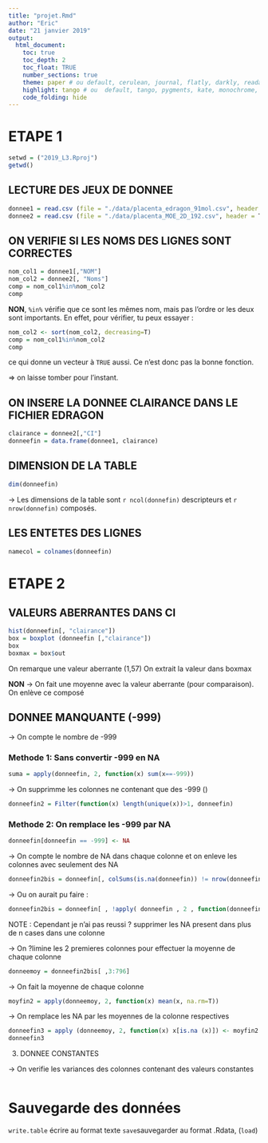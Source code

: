 ```yaml
---
title: "projet.Rmd"
author: "Eric"
date: "21 janvier 2019"
output:
  html_document:
    toc: true
    toc_depth: 2
    toc_float: TRUE
    number_sections: true
    theme: paper # ou default, cerulean, journal, flatly, darkly, readable, spacelab, united, cosmo, lumen, paper, sandstone, simplex, and yeti
    highlight: tango # ou  default, tango, pygments, kate, monochrome, espresso, zenburn, haddock, and textmate
    code_folding: hide
---
```


# ETAPE 1

```r
setwd = ("2019_L3.Rproj")
getwd()
```

## LECTURE DES JEUX DE DONNEE

```r
donnee1 = read.csv (file = "./data/placenta_edragon_91mol.csv", header = T, sep = ";", dec = ".")
donnee2 = read.csv (file = "./data/placenta_MOE_2D_192.csv", header = T, dec = ".", sep =";")
```

## ON VERIFIE SI LES NOMS DES LIGNES SONT CORRECTES

```r
nom_col1 = donnee1[,"NOM"]
nom_col2 = donnee2[, "Noms"]
comp = nom_col1%in%nom_col2
comp
```
**NON**,  `%in%` vérifie que ce sont les mêmes nom, mais pas l'ordre or les deux sont importants. En effet, pour vérifier, tu peux essayer :

```r
nom_col2 <- sort(nom_col2, decreasing=T)
comp = nom_col1%in%nom_col2
comp
```

ce qui donne un vecteur à `TRUE` aussi. Ce n'est donc pas la bonne fonction.

=> on laisse tomber pour l'instant.


## ON INSERE LA DONNEE CLAIRANCE DANS LE FICHIER EDRAGON
```r
clairance = donnee2[,"CI"]
donneefin = data.frame(donnee1, clairance)
```


## DIMENSION DE LA TABLE
```r
dim(donneefin)
```
-> Les dimensions de la table sont `r ncol(donnefin)` descripteurs et `r nrow(donnefin)` composés.


## LES ENTETES DES LIGNES
```r
namecol = colnames(donneefin)
```





# ETAPE 2

## VALEURS ABERRANTES DANS CI

```r
hist(donneefin[, "clairance"])
box = boxplot (donneefin [,"clairance"])
box
boxmax = box$out
```

On remarque une valeur aberrante (1,57)
On extrait la valeur dans boxmax

**NON** -> On fait une moyenne avec la valeur aberrante (pour comparaison).
On enlève ce composé



## DONNEE MANQUANTE (-999)

-> On compte le nombre de -999

### Methode 1: Sans convertir -999 en NA

```r
suma = apply(donneefin, 2, function(x) sum(x==-999))
```

-> On supprimme les colonnes ne contenant que des -999 ()

```r
donneefin2 = Filter(function(x) length(unique(x))>1, donneefin)
```



### Methode 2: On remplace les -999 par NA

```r
donneefin[donneefin == -999] <- NA
```


-> On compte le nombre de NA dans chaque colonne et on enleve les colonnes avec seulement des NA

```r
donneefin2bis = donneefin[, colSums(is.na(donneefin)) != nrow(donneefin)]
```

-> Ou on aurait pu faire : 

```r
donneefin2bis = donneefin[ , !apply( donneefin , 2 , function(donneefin)       all(is.na(donneefin)))]
```


NOTE : Cependant je n'ai pas reussi ? supprimer les NA present dans plus de n cases dans une colonne


-> On ?limine les 2 premieres colonnes pour effectuer la moyenne de chaque colonne

```r
donneemoy = donneefin2bis[ ,3:796]
```

-> On fait la moyenne de chaque colonne

```r
moyfin2 = apply(donneemoy, 2, function(x) mean(x, na.rm=T))
```

-> On remplace les NA par les moyennes de la colonne respectives

```r
donneefin3 = apply (donneemoy, 2, function(x) x[is.na (x)]) <- moyfin2
donneefin3
```


3) DONNEE CONSTANTES

-> On verifie les variances des colonnes contenant des valeurs constantes

```r

```



# Sauvegarde des données
`write.table` écrire au format texte
`save`sauvegarder au format .Rdata, (`load`)

